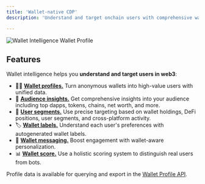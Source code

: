 ```yaml
---
title: 'Wallet-native CDP'
description: 'Understand and target onchain users with comprehensive wallet intelligence features including wallet profiles, audience insights, segmentation, labels, scoring, and messaging.'

---
```


<Frame caption="View a detailed profile of a user's wallet address.">
	<img src="/images/screenshots/wallet-profile-activity.png" alt="Wallet Intelligence Wallet Profile" />
</Frame>

## Features

Wallet intelligence helps you **understand and target users in web3**: 

- 🕵️‍♀️ <a href="/features/wallet-intelligence/wallet-profiles">**Wallet profiles.**</a> Turn anonymous wallets into high-value users with unified data.
- 👥 <a href="/features/wallet-intelligence/audience-insights">**Audience insights.**</a> Get comprehensive insights into your audience including top dapps, tokens, chains, net worth, and more.
- 🤩 <a href="/features/wallet-intelligence/segments">**User segments.**</a> Use precise targeting based on wallet holdings, DeFi positions, user segments, and cross-platform activity.
- 🏷️ <a href="/features/wallet-intelligence/wallet-labels">**Wallet labels.**</a> Understand each user's preferences with autogenerated wallet labels.
- 💬 <a href="/features/wallet-intelligence/wallet-messaging">**Wallet messaging.**</a> Boost engagement with wallet-aware personalization.
- 📊 <a href="/features/wallet-intelligence/wallet-score">**Wallet score.**</a> Use a holistic scoring system to distinguish real users from bots.

Profile data is available for querying and export in the [Wallet Profile API](/api-reference/overview#wallet-profile-api).